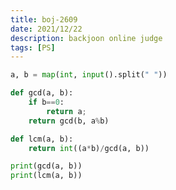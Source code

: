 ```yaml
---
title: boj-2609
date: 2021/12/22
description: backjoon online judge
tags: [PS]
---
```


```python
a, b = map(int, input().split(" "))

def gcd(a, b):
    if b==0:
        return a;
    return gcd(b, a%b)

def lcm(a, b):
    return int((a*b)/gcd(a, b))

print(gcd(a, b))
print(lcm(a, b))
```
